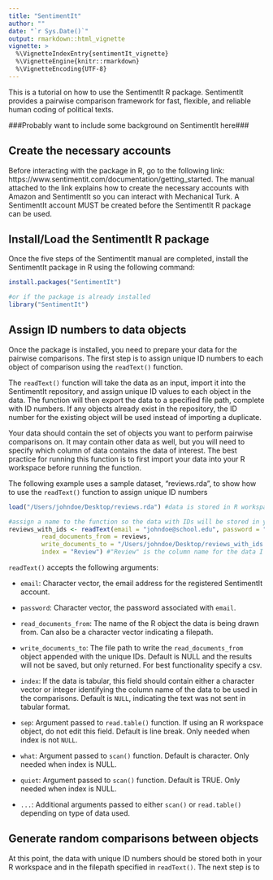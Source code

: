 ```yaml
---
title: "SentimentIt"
author: ""
date: "`r Sys.Date()`"
output: rmarkdown::html_vignette
vignette: >
  %\VignetteIndexEntry{sentimentIt_vignette}
  %\VignetteEngine{knitr::rmarkdown}
  %\VignetteEncoding{UTF-8}
---
```


This is a tutorial on how to use the SentimentIt R package. SentimentIt provides a pairwise comparison framework for fast, flexible, and reliable human coding of political texts.

###Probably want to include some background on SentimentIt here###

Create the necessary accounts
------

Before interacting with the package in R, go to the following link: https://www.sentimentit.com/documentation/getting_started. The manual attached to the link explains how to create the necessary accounts with Amazon and SentimentIt so you can interact with Mechanical Turk. A SentimentIt account MUST be created before the SentimentIt R package can be used. 

Install/Load the SentimentIt R package
------

Once the five steps of the SentimentIt manual are completed, install the SentimentIt package in R using the following command:

```r
install.packages("SentimentIt")

#or if the package is already installed
library("SentimentIt")
```

Assign ID numbers to data objects
------

Once the package is installed, you need to prepare your data for the pairwise comparisons. The first step is to assign unique ID numbers to each object of comparison using the `readText()` function. 

The `readText()` function will take the data as an input, import it into the SentimentIt repository, and assign unique ID values to each object in the data. The function will then export the data to a specified file path, complete with ID numbers. If any objects already exist in the repository, the ID number for the existing object will be used instead of importing a duplicate.

Your data should contain the set of objects you want to perform pairwise comparisons on. It may contain other data as well, but you will need to specify which column of data contains the data of interest. The best practice for running this function is to first import your data into your R workspace before running the function.

The following example uses a sample dataset, "reviews.rda", to show how to use the `readText()` function to assign unique ID numbers

```r
load("/Users/johndoe/Desktop/reviews.rda") #data is stored in R workspace as "reviews"

#assign a name to the function so the data with IDs will be stored in your R workspace in addition to being exported to your desired filepath.
reviews_with_ids <- readText(email = "johndoe@school.edu", password = "12345",
         read_documents_from = reviews,
         write_documents_to = "/Users/johndoe/Desktop/reviews_with_ids.csv",
         index = "Review") #"Review" is the column name for the data I want to use in the comparison
```

`readText()` accepts the following arguments:

-   `email`: Character vector, the email address for the registered SentimentIt account.

-   `password`: Character vector, the password associated with `email`.

-   `read_documents_from`: The name of the R object the data is being drawn from. Can also be a character vector  indicating a filepath.

-   `write_documents_to`: The file path to write the `read_documents_from` object appended with the unique IDs. Default is NULL and the results will not be saved, but only returned. For best functionality specify a csv.

-   `index`: If the data is tabular, this field should contain either a character vector or integer identifying the column name of the data to be used in the comparisons. Default is `NULL`, indicating the text was not sent in tabular format.

-   `sep`: Argument passed to `read.table()` function. If using an R workspace object, do not edit this field. Default is line break. Only needed when index is not `NULL`.

-   `what`: Argument passed to `scan()` function. Default is character. Only needed when index is NULL.

-   `quiet`: Argument passed to `scan()` function. Default is TRUE. Only needed when index is NULL.

-   `...`: Additional arguments passed to either `scan()` or `read.table()` depending on type of data used.

Generate random comparisons between objects
------

At this point, the data with unique ID numbers should be stored both in your R workspace and in the filepath specified in `readText()`. The next step is to 

















